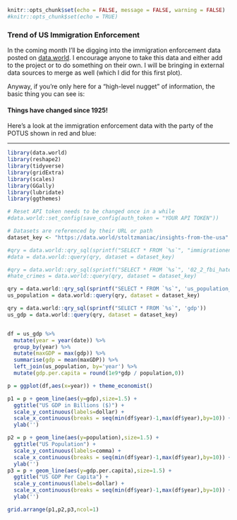 
```r
knitr::opts_chunk$set(echo = FALSE, message = FALSE, warning = FALSE)
#knitr::opts_chunk$set(echo = TRUE)
```

### Trend of US Immigration Enforcement

In the coming month I'll be digging into the immigration enforcement data posted on [data.world](https://data.world/stoltzmaniac/insights-from-the-usa). I encourage anyone to take this data and either add to the project or to do something on their own. I will be bringing in external data sources to merge as well (which I did for this first plot).

Anyway, if you're only here for a "high-level nugget" of information, the basic thing you can see is:  

#### Things have changed since 1925!  

Here's a look at the immigration enforcement data with the party of the POTUS shown in red and blue:  

----

```r
library(data.world)
library(reshape2)
library(tidyverse)
library(gridExtra)
library(scales)
library(GGally)
library(lubridate)
library(ggthemes)

# Reset API token needs to be changed once in a while
#data.world::set_config(save_config(auth_token = "YOUR API TOKEN"))

# Datasets are referenced by their URL or path
dataset_key <- "https://data.world/stoltzmaniac/insights-from-the-usa"

#qry = data.world::qry_sql(sprintf("SELECT * FROM `%s`", "immigrationenforcement"))
#data = data.world::query(qry, dataset = dataset_key)

#qry = data.world::qry_sql(sprintf("SELECT * FROM `%s`", '02_2_fbi_hate_crime_statistics_comparison_2000_2015_all'))
#hate_crimes = data.world::query(qry, dataset = dataset_key)

qry = data.world::qry_sql(sprintf("SELECT * FROM `%s`", 'us_population_1990_to_2016'))
us_population = data.world::query(qry, dataset = dataset_key)

qry = data.world::qry_sql(sprintf("SELECT * FROM `%s`", 'gdp'))
us_gdp = data.world::query(qry, dataset = dataset_key)


df = us_gdp %>%
  mutate(year = year(date)) %>%
  group_by(year) %>%
  mutate(maxGDP = max(gdp)) %>%
  summarise(gdp = mean(maxGDP)) %>%
  left_join(us_population, by='year') %>%
  mutate(gdp.per.capita = round(1e9*gdp / population,0))

```


```r
p = ggplot(df,aes(x=year)) + theme_economist()

p1 = p + geom_line(aes(y=gdp),size=1.5) + 
  ggtitle("US GDP in Billions ($)") + 
  scale_y_continuous(labels=dollar) +
  scale_x_continuous(breaks = seq(min(df$year)-1,max(df$year),by=10)) + 
  ylab('')

p2 = p + geom_line(aes(y=population),size=1.5) + 
  ggtitle("US Population") + 
  scale_y_continuous(labels=comma) + 
  scale_x_continuous(breaks = seq(min(df$year)-1,max(df$year),by=10)) + 
  ylab('')
p3 = p + geom_line(aes(y=gdp.per.capita),size=1.5) + 
  ggtitle("US GDP Per Capita") +
  scale_y_continuous(labels=dollar) + 
  scale_x_continuous(breaks = seq(min(df$year)-1,max(df$year),by=10)) + 
  ylab('')

grid.arrange(p1,p2,p3,ncol=1)
```

